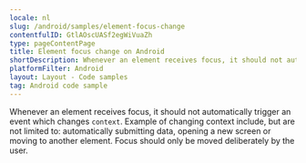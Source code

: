 ```yaml
---
locale: nl
slug: /android/samples/element-focus-change
contentfulID: GtlAOscUASf2egWiVuaZh
type: pageContentPage
title: Element focus change on Android
shortDescription: Whenever an element receives focus, it should not automatically trigger an event which changes context.
platformFilter: Android
layout: Layout - Code samples
tag: Android code sample
---
```


Whenever an element receives focus, it should not automatically trigger an event which changes `context`. Example of changing context include, but are not limited to: automatically submitting data, opening a new screen or moving to another element. Focus should only be moved deliberately by the user.

<CodeSample id="element-focus" locale="nl" platform="android"/>